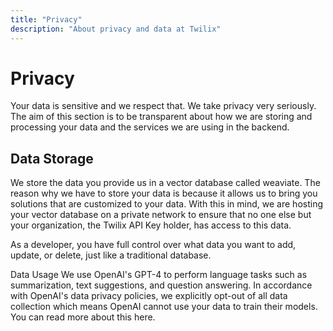 ```yaml
---
title: "Privacy"
description: "About privacy and data at Twilix"
---
```


# Privacy

Your data is sensitive and we respect that. We take privacy very seriously. The aim of this section is to be transparent about how we are storing and processing your data and the services we are using in the backend.

## Data Storage

We store the data you provide us in a vector database called weaviate. The reason why we have to store your data is because it allows us to bring you solutions that are customized to your data. With this in mind, we are hosting your vector database on a private network to ensure that no one else but your organization, the Twilix API Key holder, has access to this data.

As a developer, you have full control over what data you want to add, update, or delete, just like a traditional database.

Data Usage
We use OpenAI's GPT-4 to perform language tasks such as summarization, text suggestions, and question answering. In accordance with OpenAI's data privacy policies, we explicitly opt-out of all data collection which means OpenAI cannot use your data to train their models. You can read more about this here.
